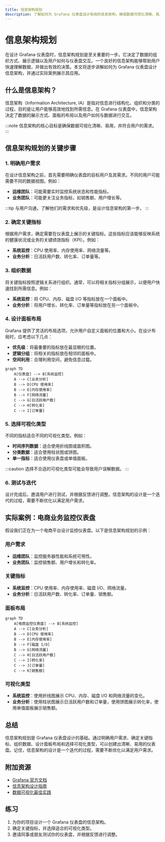 ```yaml
---
title: 信息架构规划
description: 了解如何为 Grafana 仪表盘设计有效的信息架构，确保数据可视化清晰、易用且符合用户需求。
---
```


# 信息架构规划

在设计 Grafana 仪表盘时，信息架构规划是至关重要的一步。它决定了数据的组织方式、展示逻辑以及用户如何与仪表盘交互。一个良好的信息架构能够帮助用户快速理解数据，并做出有效的决策。本文将逐步讲解如何为 Grafana 仪表盘设计信息架构，并通过实际案例展示其应用。

## 什么是信息架构？

信息架构（Information Architecture, IA）是指对信息进行结构化、组织和分类的过程，目的是让用户能够高效地找到所需信息。在 Grafana 仪表盘中，信息架构决定了数据的展示方式、面板的布局以及用户如何与数据进行交互。

:::note
信息架构的核心目标是确保数据可视化清晰、易用，并符合用户的需求。
:::

## 信息架构规划的关键步骤

### 1. 明确用户需求

在设计信息架构之前，首先需要明确仪表盘的目标用户及其需求。不同的用户可能需要不同的数据视图。例如：

- **运维团队**：可能需要实时监控系统状态和性能指标。
- **业务团队**：可能更关注业务指标，如销售额、用户增长等。

:::tip
与用户沟通，了解他们的需求和优先级，是设计信息架构的第一步。
:::

### 2. 确定关键指标

根据用户需求，确定需要在仪表盘上展示的关键指标。这些指标应该能够反映系统的健康状况或业务的关键绩效指标（KPI）。例如：

- **系统监控**：CPU 使用率、内存使用率、网络流量等。
- **业务分析**：日活跃用户数、转化率、订单量等。

### 3. 组织数据

将关键指标按照逻辑关系进行组织。通常，可以将相关指标分组展示，以便用户快速找到所需信息。例如：

- **系统监控**：将 CPU、内存、磁盘 I/O 等指标放在一个面板中。
- **业务分析**：将用户增长、转化率、订单量等指标放在另一个面板中。

### 4. 设计面板布局

Grafana 提供了灵活的布局选项，允许用户自定义面板的位置和大小。在设计布局时，应考虑以下几点：

- **优先级**：将最重要的指标放在最显眼的位置。
- **逻辑分组**：将相关的指标放在相邻的面板中。
- **空间利用**：合理利用空间，避免信息过载。

```mermaid
graph TD
    A[仪表盘] --> B[系统监控]
    A --> C[业务分析]
    B --> D[CPU 使用率]
    B --> E[内存使用率]
    B --> F[网络流量]
    C --> G[日活跃用户数]
    C --> H[转化率]
    C --> I[订单量]
```

### 5. 选择可视化类型

不同的指标适合不同的可视化类型。例如：

- **时间序列数据**：适合使用折线图或面积图。
- **分类数据**：适合使用柱状图或饼图。
- **单一指标**：适合使用仪表盘或单值面板。

:::caution
选择不合适的可视化类型可能会导致用户误解数据。
:::

### 6. 测试与迭代

设计完成后，邀请用户进行测试，并根据反馈进行调整。信息架构的设计是一个迭代的过程，需要不断优化以满足用户需求。

## 实际案例：电商业务监控仪表盘

假设我们正在为一个电商平台设计监控仪表盘。以下是信息架构规划的示例：

### 用户需求

- **运维团队**：监控服务器性能和系统可用性。
- **业务团队**：监控销售额、用户增长和转化率。

### 关键指标

- **系统监控**：CPU 使用率、内存使用率、磁盘 I/O、网络流量。
- **业务分析**：日活跃用户数、转化率、订单量、销售额。

### 面板布局

```mermaid
graph TD
    A[电商监控仪表盘] --> B[系统监控]
    A --> C[业务分析]
    B --> D[CPU 使用率]
    B --> E[内存使用率]
    B --> F[磁盘 I/O]
    B --> G[网络流量]
    C --> H[日活跃用户数]
    C --> I[转化率]
    C --> J[订单量]
    C --> K[销售额]
```

### 可视化类型

- **系统监控**：使用折线图展示 CPU、内存、磁盘 I/O 和网络流量的变化。
- **业务分析**：使用柱状图展示日活跃用户数和订单量，使用饼图展示转化率，使用单值面板展示销售额。

## 总结

信息架构规划是 Grafana 仪表盘设计的基础。通过明确用户需求、确定关键指标、组织数据、设计面板布局和选择可视化类型，可以创建出清晰、易用的仪表盘。记住，信息架构的设计是一个迭代的过程，需要不断优化以满足用户需求。

## 附加资源

- [Grafana 官方文档](https://grafana.com/docs/)
- [信息架构设计指南](https://www.nngroup.com/articles/information-architecture/)
- [数据可视化最佳实践](https://www.tableau.com/learn/whitepapers/visual-best-practices)

## 练习

1. 为你的项目设计一个 Grafana 仪表盘的信息架构。
2. 确定关键指标，并选择适合的可视化类型。
3. 邀请同事或朋友测试你的仪表盘，并根据反馈进行调整。